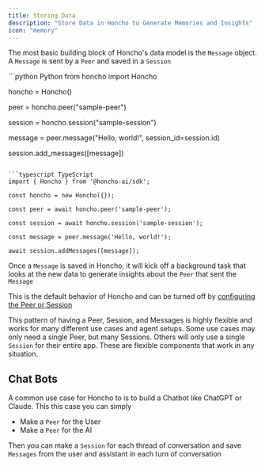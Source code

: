 ```yaml
---
title: Storing Data
description: "Store Data in Honcho to Generate Memories and Insights"
icon: "memory"
---
```


The most basic building block of Honcho's data model is the `Message` object.
A `Message` is sent by a `Peer` and saved in a `Session`


<CodeGroup>
  ```python Python
  from honcho import Honcho

  honcho = Honcho()

  peer = honcho.peer("sample-peer")

  session = honcho.session("sample-session")

  message = peer.message("Hello, world!", session_id=session.id)

  session.add_messages([message])
  ```

  ```typescript TypeScript
  import { Honcho } from '@honcho-ai/sdk';

  const honcho = new Honcho({});

  const peer = await honcho.peer('sample-peer');

  const session = await honcho.session('sample-session');

  const message = peer.message('Hello, world!');

  await session.addMessages([message]);
```
</CodeGroup>

Once a `Message` is saved in Honcho, it will kick off a background task that
looks at the new data to generate insights about the `Peer` that sent the `Message`

This is the default behavior of Honcho and can be turned off by [configuring the
Peer or Session](/v2/documentation/core-concepts/configuration)

This pattern of having a Peer, Session, and Messages is highly flexible and
works for many different use cases and agent setups. Some use cases may only
need a single Peer, but many Sessions. Others will only use a single `Session`
for their entire app. These are flexible components that work in any situation.

## Chat Bots

A common use case for Honcho to is to build a Chatbot like ChatGPT or Claude.
This this case you can simply

- Make a `Peer` for the User
- Make a `Peer` for the AI

Then you can make a `Session` for each thread of conversation and save
`Messages` from the user and assistant in each turn of conversation
